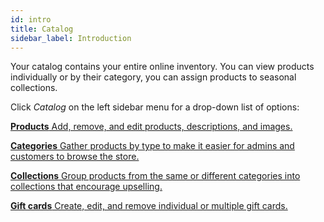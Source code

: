 ```yaml
---
id: intro
title: Catalog
sidebar_label: Introduction
---
```



Your catalog contains your entire online inventory. You can view products individually or by their category, you can assign products to seasonal collections. 

Click _Catalog_ on the left sidebar menu for a drop-down list of options:

<CardGrid>

[**Products** Add, remove, and edit products, descriptions, and images.](dashboard/catalog/products.md)

[**Categories** Gather products by type to make it easier for admins and customers to browse the store.](dashboard/catalog/categories.md)

[**Collections** Group products from the same or different categories into collections that encourage upselling.](dashboard/catalog/collections.md)

[**Gift cards** Create, edit, and remove individual or multiple gift cards.](dashboard/catalog/gift-cards.md)

</CardGrid>
